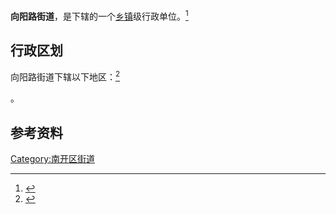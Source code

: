 {{中国乡级行政区|12/01/04/007/000}}

'''向阳路街道'''，是{{PRC admin/fullname|12/01/04/007/000|3}}下辖的一个[[乡镇|乡镇]]级行政单位。<ref>{{PRC admin/ref sgc|{{PRC admin/parent|12/01/04/007/000}}}}</ref>

== 行政区划 ==

向阳路街道下辖以下地区：<ref>{{PRC admin/ref sgc|12/01/04/007/000}}</ref>

{{PRC admin/children|12/01/04/007/000}}。

== 参考资料 ==

{{Reflist|2}}

{{天津市南开区行政区划}}
{{天津行政区划小作品}}

[[Category:南开区街道|Category:南开区街道]]